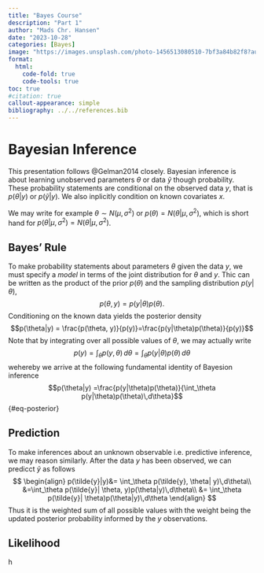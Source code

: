 ```yaml
---
title: "Bayes Course"
description: "Part 1"
author: "Mads Chr. Hansen"
date: "2023-10-28"
categories: [Bayes]
image: "https://images.unsplash.com/photo-1456513080510-7bf3a84b82f8?auto=format&fit=crop&q=80&w=1373&ixlib=rb-4.0.3&ixid=M3wxMjA3fDB8MHxwaG90by1wYWdlfHx8fGVufDB8fHx8fA%3D%3D"
format:
  html:
    code-fold: true
    code-tools: true
toc: true
#citation: true
callout-appearance: simple
bibliography: ../../references.bib
---
```


# Bayesian Inference

This presentation follows @Gelman2014 closely. Bayesian inference is about learning unobserved parameters $\theta$ or data $\tilde{y}$ though probability. These probability statements are conditional on the observed data $y$, that is $p(\theta|y)$ or $p(\tilde{y}|y)$. We also inplicitly condition on known covariates $x$.

We may write for example $\theta \sim N(\mu,\sigma^2)$ or $p(\theta)=N(\theta|\mu,\sigma^2)$, which is short hand for $p(\theta|\mu,\sigma^2) = N(\theta| \mu,\sigma^2)$.

## Bayes' Rule

To make probability statements about parameters $\theta$ given the data $y$, we must specify a *model* in terms of the joint distribution for $\theta$ and $y$. Thic can be written as the product of the prior $p(\theta)$ and the sampling distribution $p(y|\theta)$,
$$p(\theta, y) = p(y|\theta)p(\theta).$$
Conditioning on the known data yields the posterior density
$$p(\theta|y) = \frac{p(\theta, y)}{p(y)}=\frac{p(y|\theta)p(\theta)}{p(y)}$$
Note that by integrating over all possible values of $\theta$, we may actually write
$$p(y)=\int_{\theta}p(y, \theta)\,d\theta=\int_\theta p(y|\theta)p(\theta)\,d\theta$$
wehereby we arrive at the following fundamental identity of Bayesion inference
$$p(\theta|y) =\frac{p(y|\theta)p(\theta)}{\int_\theta p(y|\theta)p(\theta)\,d\theta}$${#eq-posterior}

## Prediction

To make inferences about an unknown observable i.e. predictive inference, we may reason similarly. After the data $y$ has been observed, we can predicct $\tilde{y}$ as follows
$$
\begin{align}
p(\tilde{y}|y)&= \int_\theta p(\tilde{y}, \theta| y)\,d\theta\\
&=\int_\theta p(\tilde{y}| \theta, y)p(\theta|y)\,d\theta\\
&= \int_\theta p(\tilde{y}| \theta)p(\theta|y)\,d\theta
\end{align}
$$
Thus it is the weighted sum of all possible values with the weight being the updated posterior probability informed by the $y$ observations.

## Likelihood

h
